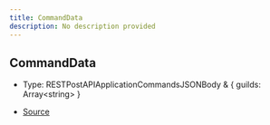 ```yaml
---
title: CommandData
description: No description provided
---
```


## CommandData

- Type: RESTPostAPIApplicationCommandsJSONBody & \{
  guilds: Array\<string>
}

- [Source](https://github.com/underctrl-io/commandkit/blob/e7997746676c2b18be64230c918cb998973d18b5/packages/commandkit/src/types.ts#L47)